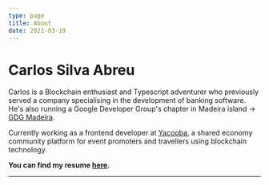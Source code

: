 ```yaml
---
type: page
title: About
date: 2021-03-19
---
```


# Carlos Silva Abreu

Carlos is a Blockchain enthusiast and Typescript adventurer who previously served a company specialising in the development of banking software. He's also running a Google Developer Group's chapter in Madeira island -> [GDG Madeira](https://gdgmadeira.xyz).

Currently working as a frontend developer at [Yacooba](https://yacooba.com), a shared economy community platform for event promoters and travellers using blockchain technology.

**You can find my resume [here](/resume.pdf).**

---


<div className="socialLinks">

## [<FiTwitter />](https://twitter.com/carlosrsabreu)

## [<FiGithub /> ](https://github.com/carlosrsabreu)

## [<FiInstagram />](https://instagram.com/carlosrsabreu)

## [<FiMail />](mailto:carlosrsabreu@gmail.com)

</div>
